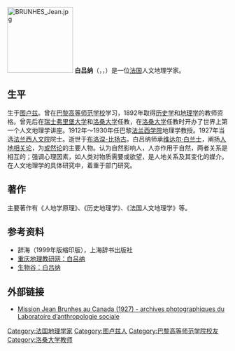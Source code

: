 [[File:BRUNHES_Jean.jpg|150px]]
'''白吕纳'''（{{lang-fr|Jean Brunhes}}，{{IPA-fr|ʒɑ̃ bʁyn}}，{{bd|1869年|10月25日|1930年|8月25日}}）是一位[[法国|法国]]人文地理学家。

==生平==
生于[[图卢兹|图卢兹]]。曾在[[巴黎高等师范学校|巴黎高等师范学校]]学习，1892年取得[[历史学|历史学]]和[[地理学|地理学]]的教师资格。曾先后在[[瑞士|瑞士]][[弗里堡大学|弗里堡大学]]和[[洛桑大学|洛桑大学]]任教，在[[洛桑大学|洛桑大学]]任教时开办了世界上第一个人文地理学讲座。1912年～1930年任巴黎[[法兰西学院|法兰西学院]]地理学教授。1927年当选[[法兰西人文院|法兰西人文院]]院士。逝世于[[布洛涅-比扬古|布洛涅-比扬古]]。白吕纳师承[[维达尔·白兰士|维达尔·白兰士]]，阐扬[[人地相关论|人地相关论]]，为[[或然论|或然论]]的主要人物。认为自然影响人，人亦作用于自然，两者关系是相互的；强调心理因素，如人类对物质需要或欲望，是人地关系及其变化的媒介。在人文地理学的具体研究中，着重于部门研究。

==著作==
主要著作有《人地学原理》、《历史地理学》、《法国人文地理学》等。

==参考资料==
*辞海（1999年版缩印版），上海辞书出版社
*[http://geoedu.cn/dlbaike/ShowArticle.asp?ArticleID=23335 重庆地理教研网：白吕纳]{{dead link|date=2018年3月 |bot=InternetArchiveBot |fix-attempted=yes }}
*[http://www.bioon.com/popular/information/b/200506/115429.html 生物谷：白吕纳]{{Dead link|date=2018年8月 |bot=InternetArchiveBot |fix-attempted=yes }}

==外部链接==
*[https://web.archive.org/web/20081118061602/http://www.cn2sv.fr/spip.php?article84 Mission Jean Brunhes au Canada (1927) - archives photographiques du Laboratoire d’anthropologie sociale]

{{DEFAULTSORT:Brunhes, Jean}}
[[Category:法国地理学家|Category:法国地理学家]]
[[Category:图卢兹人|Category:图卢兹人]]
[[Category:巴黎高等师范学院校友|Category:巴黎高等师范学院校友]]
[[Category:洛桑大学教师|Category:洛桑大学教师]]